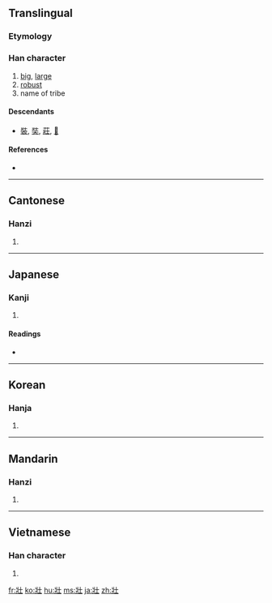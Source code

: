 {{also|壮}}
==Translingual==

===Etymology===
{{Han compound|爿|士|c1=p|c2=s|ls=psc}}

===Han character===
{{Han char|rn=33|rad=士|as=04|sn=7|four=2421<sub>0</sub>|canj=女一土 (VMG)}}

# [[big]], [[large]]
# [[robust]]
# name of tribe

====Descendants====
* [[裝]], [[奘]], [[莊]], [[𤞛]]

====References====
* {{Han ref|kx=0243.020|dkj=05643|dj=0483.040|hdz=10428.070|uh=58EF|ud=22767|bh=A7A7|bd=42919}}

----

==Cantonese==

===Hanzi===
{{yue-hanzi|jyut=|y=jong3|sim=壮}}

# {{defn|Cantonese|sort=士04}}

----

==Japanese==

===Kanji===
{{ja-kanji|grade=|rs=士04}}

# {{defn|Japanese}}

====Readings====
* {{ja-readings|on=[[そう]] (sō)|kun=[[さかん]] (sakan)}}

----

==Korean==

===Hanja===
{{ko-hanja|hangeul=장|rv=jang|mr=chang}}

# {{defn|Korean|sort=士04}}

----

==Mandarin==

===Hanzi===
{{cmn-hanzi|sim=壮|pin=[[zhuàng]] ([[zhuang4]])|wg=chuang<sup>4</sup>}}

# {{defn|Mandarin|sort=士04}}

----

==Vietnamese==

===Han character===
{{vi-hantu|[[tráng]], [[trắng]]|rs=士04}}

# {{defn|Vietnamese|sort=士04}}

[[fr:壯]]
[[ko:壯]]
[[hu:壯]]
[[ms:壯]]
[[ja:壯]]
[[zh:壯]]